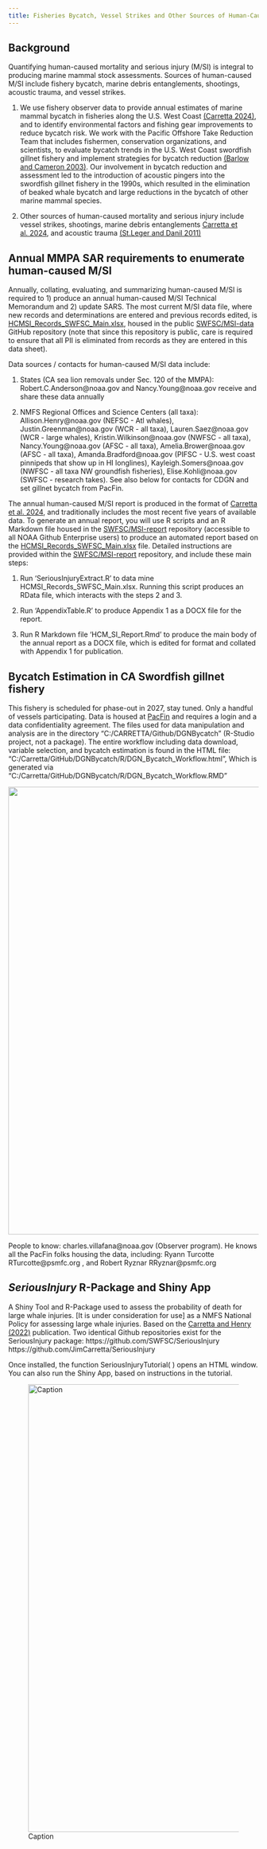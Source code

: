 ```yaml
---
title: Fisheries Bycatch, Vessel Strikes and Other Sources of Human-Caused Mortality
---
```


## Background

Quantifying human-caused mortality and serious injury (M/SI) is integral to producing marine mammal stock assessments. Sources of human-caused M/SI include fishery bycatch, marine debris entanglements, shootings, acoustic trauma, and vessel strikes.

1.  We use fishery observer data to provide annual estimates of marine mammal bycatch in fisheries along the U.S. West Coast [(Carretta 2024)](https://repository.library.noaa.gov/view/noaa/61363), and to identify environmental factors and fishing gear improvements to reduce bycatch risk. We work with the Pacific Offshore Take Reduction Team that includes fishermen, conservation organizations, and scientists, to evaluate bycatch trends in the U.S. West Coast swordfish gillnet fishery and implement strategies for bycatch reduction [(Barlow and Cameron 2003)](https://onlinelibrary.wiley.com/doi/abs/10.1111/j.1748-7692.2003.tb01108.x). Our involvement in bycatch reduction and assessment led to the introduction of acoustic pingers into the swordfish gillnet fishery in the 1990s, which resulted in the elimination of beaked whale bycatch and large reductions in the bycatch of other marine mammal species.

2.  Other sources of human-caused mortality and serious injury include vessel strikes, shootings, marine debris entanglements [Carretta et al. 2024](https://repository.library.noaa.gov/view/noaa/66175), and acoustic trauma [(St.Leger and Danil 2011)](https://www.ingentaconnect.com/content/mts/mtsj/2011/00000045/00000006/art00012)

## Annual MMPA SAR requirements to enumerate human-caused M/SI

Annually, collating, evaluating, and summarizing human-caused M/SI is required to 1) produce an annual human-caused M/SI Technical Memorandum and 2) update SARS. The most current M/SI data file, where new records and determinations are entered and previous records edited, is [HCMSI_Records_SWFSC_Main.xlsx](https://github.com/SWFSC/MSI-data/blob/main/data/HCMSI_Records_SWFSC_Main.xlsx), housed in the public [SWFSC/MSI-data](https://github.com/SWFSC/MSI-data) GitHub repository (note that since this repository is public, care is required to ensure that all PII is eliminated from records as they are entered in this data sheet). 

Data sources / contacts for human-caused M/SI data include:

1. States (CA sea lion removals under Sec. 120 of the MMPA): Robert.C.Anderson@noaa.gov and Nancy.Young@noaa.gov receive and share these data annually

2. NMFS Regional Offices and Science Centers (all taxa): Allison.Henry@noaa.gov (NEFSC - Atl whales), Justin.Greenman@noaa.gov (WCR - all taxa), Lauren.Saez@noaa.gov (WCR - large whales), Kristin.Wilkinson@noaa.gov (NWFSC - all taxa), Nancy.Young@noaa.gov (AFSC - all taxa), Amelia.Brower@noaa.gov (AFSC - all taxa), Amanda.Bradford@noaa.gov (PIFSC - U.S. west coast pinnipeds that show up in HI longlines), Kayleigh.Somers@noaa.gov (NWFSC - all taxa NW groundfish fisheries), Elise.Kohli@noaa.gov (SWFSC - research takes). See also below for contacts for CDGN and set gillnet bycatch from PacFin. 

The annual human-caused M/SI report is produced in the format of [Carretta et al. 2024](https://repository.library.noaa.gov/view/noaa/66175), and traditionally includes the most recent five years of available data. To generate an annual report, you will use R scripts and an R Markdown file housed in the [SWFSC/MSI-report](https://github.com/SWFSC/MSI-report) repository (accessible to all NOAA Github Enterprise users) to produce an automated report based on the [HCMSI_Records_SWFSC_Main.xlsx](https://github.com/SWFSC/MSI-data/blob/main/data/HCMSI_Records_SWFSC_Main.xlsx) file. Detailed instructions are provided within the [SWFSC/MSI-report](https://github.com/SWFSC/MSI-report) repository, and include these main steps:

1. Run 'SeriousInjuryExtract.R' to data mine HCMSI_Records_SWFSC_Main.xlsx. Running this script produces an RData file, which interacts with the steps 2 and 3.

2. Run 'AppendixTable.R' to produce Appendix 1 as a DOCX file for the report. 

3. Run R Markdown file 'HCM_SI_Report.Rmd' to produce the main body of the annual report as a DOCX file, which is edited for format and collated with Appendix 1 for publication. 

## Bycatch Estimation in CA Swordfish gillnet fishery

This fishery is scheduled for phase-out in 2027, stay tuned. Only a handful of vessels participating. Data is housed at [PacFin](https://reports.psmfc.org/pacfin/f?p=501:1000) and requires a login and a data confidentiality agreement. The files used for data manipulation and analysis are in the directory “C:/CARRETTA/Github/DGNBycatch” (R-Studio project, not a package). The entire workflow including data download, variable selection, and bycatch estimation is found in the HTML file: “C:/Carretta/GitHub/DGNBycatch/R/DGN_Bycatch_Workflow.html”, Which is generated via “C:/Carretta/GitHub/DGNBycatch/R/DGN_Bycatch_Workflow.RMD”

![](images/DGN_Bycatch.PNG){width="900"}

People to know: charles.villafana@noaa.gov (Observer program). He knows all the PacFin folks housing the data, including: Ryann Turcotte RTurcotte@psmfc.org , and Robert Ryznar RRyznar@psmfc.org

## *SeriousInjury* R-Package and Shiny App

A Shiny Tool and R-Package used to assess the probability of death for large whale injuries. [It is under consideration for use] as a NMFS National Policy for assessing large whale injuries. Based on the [Carretta and Henry (2022)](https://www.frontiersin.org/journals/marine-science/articles/10.3389/fmars.2022.863070/full) publication. Two identical Github repositories exist for the SeriousInjury package: https://github.com/SWFSC/SeriousInjury https://github.com/JimCarretta/SeriousInjury

Once installed, the function SeriousInjuryTutorial( ) opens an HTML window. You can also run the Shiny App, based on instructions in the tutorial.

![Caption](images/SeriousInjuryShiny.png){width="900"}
